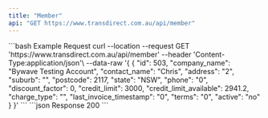 ```yaml
---
title: "Member"
api: "GET https://www.transdirect.com.au/api/member"
---
```

<RequestExample>
```bash Example Request
curl --location --request GET 'https://www.transdirect.com.au/api/member'
--header 'Content-Type:application/json'\
--data-raw '{
{
  "id": 503,
  "company_name": "Bywave Testing Account",
  "contact_name": "Chris",
  "address": "2",
  "suburb": "",
  "postcode": 2117,
  "state": "NSW",
  "phone": "0",
  "discount_factor": 0,
  "credit_limit": 3000,
  "credit_limit_available": 2941.2,
  "charge_type": "",
  "last_invoice_timestamp": "0",
  "terms": "0",
  "active": "no"
}
}'
``` 
</RequestExample>   
<ResponseExample>
```json Response
 200
```
</ResponseExample>